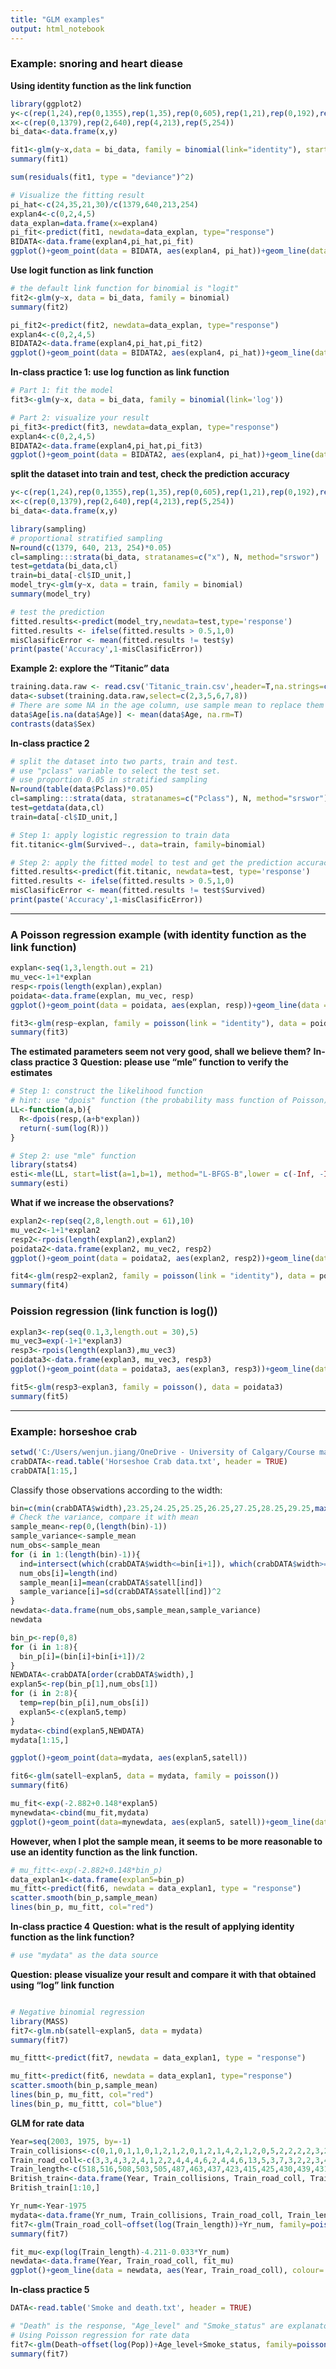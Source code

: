 ---
title: "GLM examples"
output: html_notebook
---

### Example: snoring and heart diease
**Using identity function as the link function**
```{r}
library(ggplot2)
y<-c(rep(1,24),rep(0,1355),rep(1,35),rep(0,605),rep(1,21),rep(0,192),rep(1,30),rep(0,224))
x<-c(rep(0,1379),rep(2,640),rep(4,213),rep(5,254))
bi_data<-data.frame(x,y)

fit1<-glm(y~x,data = bi_data, family = binomial(link="identity"), start = c(0.1,0.1))
summary(fit1)
```
```{r}
sum(residuals(fit1, type = "deviance")^2)
```

```{r}
# Visualize the fitting result
pi_hat<-c(24,35,21,30)/c(1379,640,213,254)
explan4<-c(0,2,4,5)
data_explan=data.frame(x=explan4)
pi_fit<-predict(fit1, newdata=data_explan, type="response")
BIDATA<-data.frame(explan4,pi_hat,pi_fit)
ggplot()+geom_point(data = BIDATA, aes(explan4, pi_hat))+geom_line(data = BIDATA, aes(explan4, pi_fit), colour='red')
```

**Use logit function as link function**
```{r}
# the default link function for binomial is "logit"
fit2<-glm(y~x, data = bi_data, family = binomial)
summary(fit2)
```
```{r}
pi_fit2<-predict(fit2, newdata=data_explan, type="response")
explan4<-c(0,2,4,5)
BIDATA2<-data.frame(explan4,pi_hat,pi_fit2)
ggplot()+geom_point(data = BIDATA2, aes(explan4, pi_hat))+geom_line(data = BIDATA2, aes(explan4, pi_fit2), colour='red')
```

**In-class practice 1: use log function as link function**
```{r}
# Part 1: fit the model
fit3<-glm(y~x, data = bi_data, family = binomial(link='log'))

# Part 2: visualize your result
pi_fit3<-predict(fit3, newdata=data_explan, type="response")
explan4<-c(0,2,4,5)
BIDATA2<-data.frame(explan4,pi_hat,pi_fit3)
ggplot()+geom_point(data = BIDATA2, aes(explan4, pi_hat))+geom_line(data = BIDATA2, aes(explan4, pi_fit3), colour='red')
```

**split the dataset into train and test, check the prediction accuracy**
```{r}
y<-c(rep(1,24),rep(0,1355),rep(1,35),rep(0,605),rep(1,21),rep(0,192),rep(1,30),rep(0,224))
x<-c(rep(0,1379),rep(2,640),rep(4,213),rep(5,254))
bi_data<-data.frame(x,y)

library(sampling)
# proportional stratified sampling
N=round(c(1379, 640, 213, 254)*0.05)
cl=sampling:::strata(bi_data, stratanames=c("x"), N, method="srswor")
test=getdata(bi_data,cl)
train=bi_data[-cl$ID_unit,]
model_try<-glm(y~x, data = train, family = binomial)
summary(model_try)
```
```{r}
# test the prediction
fitted.results<-predict(model_try,newdata=test,type='response')
fitted.results <- ifelse(fitted.results > 0.5,1,0)
misClasificError <- mean(fitted.results != test$y)
print(paste('Accuracy',1-misClasificError))
```


**Example 2: explore the "Titanic" data**
```{r}
training.data.raw <- read.csv('Titanic_train.csv',header=T,na.strings=c(""))
data<-subset(training.data.raw,select=c(2,3,5,6,7,8))
# There are some NA in the age column, use sample mean to replace them
data$Age[is.na(data$Age)] <- mean(data$Age, na.rm=T)
contrasts(data$Sex)
```

**In-class practice 2**
```{r}
# split the dataset into two parts, train and test.
# use "pclass" variable to select the test set.
# use proportion 0.05 in stratified sampling
N=round(table(data$Pclass)*0.05)
cl=sampling:::strata(data, stratanames=c("Pclass"), N, method="srswor")
test=getdata(data,cl)
train=data[-cl$ID_unit,]

# Step 1: apply logistic regression to train data
fit.titanic<-glm(Survived~., data=train, family=binomial)

# Step 2: apply the fitted model to test and get the prediction accuracy
fitted.results<-predict(fit.titanic, newdata=test, type='response')
fitted.results <- ifelse(fitted.results > 0.5,1,0)
misClasificError <- mean(fitted.results != test$Survived)
print(paste('Accuracy',1-misClasificError))
```







______________________________________________

### A Poisson regression example (with identity function as the link function)
```{r chunk}
explan<-seq(1,3,length.out = 21)
mu_vec<-1+1*explan
resp<-rpois(length(explan),explan)
poidata<-data.frame(explan, mu_vec, resp)
ggplot()+geom_point(data = poidata, aes(explan, resp))+geom_line(data = poidata, aes(explan, mu_vec), colour='red')
```

```{r}
fit3<-glm(resp~explan, family = poisson(link = "identity"), data = poidata, start = c(0,1))
summary(fit3)
```

**The estimated parameters seem not very good, shall we believe them?**
**In-class practice 3**
**Question: please use "mle" function to verify the estimates**
```{r}
# Step 1: construct the likelihood function
# hint: use "dpois" function (the probability mass function of Poisson)
LL<-function(a,b){
  R<-dpois(resp,(a+b*explan))
  return(-sum(log(R)))
}

# Step 2: use "mle" function
library(stats4)
esti<-mle(LL, start=list(a=1,b=1), method="L-BFGS-B",lower = c(-Inf, -Inf), upper = c(Inf, Inf))
summary(esti)

```

**What if we increase the observations?**
```{r}
explan2<-rep(seq(2,8,length.out = 61),10)
mu_vec2<-1+1*explan2
resp2<-rpois(length(explan2),explan2)
poidata2<-data.frame(explan2, mu_vec2, resp2)
ggplot()+geom_point(data = poidata2, aes(explan2, resp2))+geom_line(data = poidata2, aes(explan2, mu_vec2), colour='red')+ylim(0,20)
```

```{r}
fit4<-glm(resp2~explan2, family = poisson(link = "identity"), data = poidata2, start = c(-1,1))
summary(fit4)
```

### Poission regression (link function is log())
```{r}
explan3<-rep(seq(0.1,3,length.out = 30),5)
mu_vec3=exp(-1+1*explan3)
resp3<-rpois(length(explan3),mu_vec3)
poidata3<-data.frame(explan3, mu_vec3, resp3)
ggplot()+geom_point(data = poidata3, aes(explan3, resp3))+geom_line(data = poidata3, aes(explan3, mu_vec3), colour='red')+ylim(0,20)
```

```{r}
fit5<-glm(resp3~explan3, family = poisson(), data = poidata3)
summary(fit5)
```




____________________________________

### Example: horseshoe crab
```{r}
setwd('C:/Users/wenjun.jiang/OneDrive - University of Calgary/Course materials/DATA 606/Lec10')
crabDATA<-read.table('Horseshoe Crab data.txt', header = TRUE)
crabDATA[1:15,]
```

Classify those observations according to the width:
```{r}
bin=c(min(crabDATA$width),23.25,24.25,25.25,26.25,27.25,28.25,29.25,max(crabDATA$width))
# Check the variance, compare it with mean
sample_mean<-rep(0,(length(bin)-1))
sample_variance<-sample_mean
num_obs<-sample_mean
for (i in 1:(length(bin)-1)){
  ind=intersect(which(crabDATA$width<=bin[i+1]), which(crabDATA$width>=bin[i]))
  num_obs[i]=length(ind)
  sample_mean[i]=mean(crabDATA$satell[ind])
  sample_variance[i]=sd(crabDATA$satell[ind])^2
}
newdata<-data.frame(num_obs,sample_mean,sample_variance)
newdata
```

```{r}
bin_p<-rep(0,8)
for (i in 1:8){
  bin_p[i]=(bin[i]+bin[i+1])/2
}
NEWDATA<-crabDATA[order(crabDATA$width),]
explan5<-rep(bin_p[1],num_obs[1])
for (i in 2:8){
  temp=rep(bin_p[i],num_obs[i])
  explan5<-c(explan5,temp)
}
mydata<-cbind(explan5,NEWDATA)
mydata[1:15,]
```

```{r}
ggplot()+geom_point(data=mydata, aes(explan5,satell))
```

```{r}
fit6<-glm(satell~explan5, data = mydata, family = poisson())
summary(fit6)
```

```{r}
mu_fit<-exp(-2.882+0.148*explan5)
mynewdata<-cbind(mu_fit,mydata)
ggplot()+geom_point(data=mynewdata, aes(explan5, satell))+geom_line(data = mynewdata, aes(explan5, mu_fit), color="red")
```
**However, when I plot the sample mean, it seems to be more reasonable to use an identity function as the link function.**
```{r}
# mu_fitt<-exp(-2.882+0.148*bin_p)
data_explan1<-data.frame(explan5=bin_p)
mu_fitt<-predict(fit6, newdata = data_explan1, type = "response")
scatter.smooth(bin_p,sample_mean)
lines(bin_p, mu_fitt, col="red")
```

**In-class practice 4**
**Question: what is the result of applying identity function as the link function? **
```{r}
# use "mydata" as the data source

```
**Question: please visualize your result and compare it with that obtained using "log" link function** 
```{r}

```

```{r}
# Negative binomial regression
library(MASS)
fit7<-glm.nb(satell~explan5, data = mydata)
summary(fit7)
```

```{r}
mu_fittt<-predict(fit7, newdata = data_explan1, type = "response")
```

```{r}
mu_fitt<-predict(fit6, newdata = data_explan1, type="response")
scatter.smooth(bin_p,sample_mean)
lines(bin_p, mu_fitt, col="red")
lines(bin_p, mu_fittt, col="blue")
```

**GLM for rate data**
```{r}
Year=seq(2003, 1975, by=-1)
Train_collisions<-c(0,1,0,1,1,0,1,2,1,2,0,1,2,1,4,2,1,2,0,5,2,2,2,2,3,2,1,2,5)
Train_road_coll<-c(3,3,4,3,2,4,1,2,2,4,4,4,6,2,4,4,6,13,5,3,7,3,2,2,3,4,8,12,2)
Train_length<-c(518,516,508,503,505,487,463,437,423,415,425,430,439,431,436,443,397,414,418,389,401,372,417,430,426,430,425,426,436)
British_train<-data.frame(Year, Train_collisions, Train_road_coll, Train_length)
British_train[1:10,]
```

```{r}
Yr_num<-Year-1975
mydata<-data.frame(Yr_num, Train_collisions, Train_road_coll, Train_length)
fit7<-glm(Train_road_coll~offset(log(Train_length))+Yr_num, family=poisson())
summary(fit7)
```
```{r}
fit_mu<-exp(log(Train_length)-4.211-0.033*Yr_num)
newdata<-data.frame(Year, Train_road_coll, fit_mu)
ggplot()+geom_line(data = newdata, aes(Year, Train_road_coll), colour='blue')+geom_line(data = newdata, aes(Year, fit_mu), colour='red')
```

**In-class practice 5**
```{r}
DATA<-read.table('Smoke and death.txt', header = TRUE)
```

```{r}
# "Death" is the response, "Age_level" and "Smoke_status" are explanatoty variables
# Using Poisson regression for rate data
fit7<-glm(Death~offset(log(Pop))+Age_level+Smoke_status, family=poisson(), data=DATA)
summary(fit7)
```

